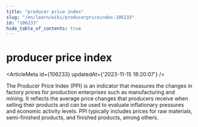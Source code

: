 ```yaml
---
title: "producer price index"
slug: "/en/learn/wiki/producerpriceindex-106233"
id: "106233"
hide_table_of_contents: true
---
```



# producer price index

<ArticleMeta id={106233} updatedAt={'2023-11-15 18:20:07'} />
<div className='border-solid border-b border-t-0 my-4 border-[var(--ifm-color-gray-300)]' />

The Producer Price Index (PPI) is an indicator that measures the changes in factory prices for production enterprises such as manufacturing and mining. It reflects the average price changes that producers receive when selling their products and can be used to evaluate inflationary pressures and economic activity levels. PPI typically includes prices for raw materials, semi-finished products, and finished products, among others.
